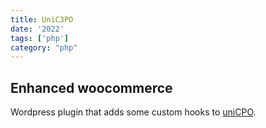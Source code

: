 ```yaml
---
title: UniC3PO
date: '2022'
tags: ['php']
category: "php"
---
```


## Enhanced woocommerce
Wordpress plugin that adds some custom hooks to <a rel="noreferrer" target="_blank" href="https://builderius.io/cpo/">uniCPO</a>.